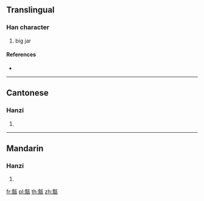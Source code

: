 {{character info/new}}
==Translingual==

===Han character===
{{Han char|rn=98|rad=瓦|as=13|sn=18|four=21617|canj=NRMVN|ids=⿰詹瓦}}

# big jar

====References====
* {{Han ref|kx=0752.180|dkj=21610|dj=1160.030|hdz=21433.020|uh=7514|ud=29972|bh=F048|bd=61512}}

----

==Cantonese==

===Hanzi===
{{yue-hanzi|jyut=|y=daam1}}

# {{defn|lang=yue|sort=瓦13}}

----

==Mandarin==

===Hanzi===
{{cmn-hanzi|pin=[[dān]] ([[dan1]])|wg=tan<sup>1</sup>}}

# {{defn|lang=cmn|sort=瓦13}}

[[fr:甔]]
[[pl:甔]]
[[th:甔]]
[[zh:甔]]